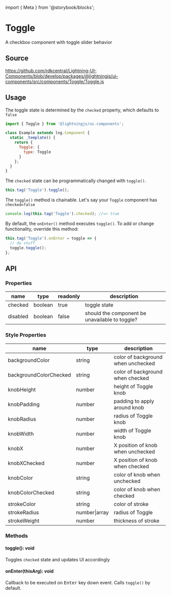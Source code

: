 ﻿import { Meta } from '@storybook/blocks';

<Meta of={ToggleStories} />

# Toggle

A checkbox component with toggle slider behavior

## Source

https://github.com/rdkcentral/Lightning-UI-Components/blob/develop/packages/@lightningjs/ui-components/src/components/Toggle/Toggle.js

## Usage

The toggle state is determined by the `checked` property, which defaults to `false`

```js
import { Toggle } from '@lightningjs/ui-components';

class Example extends lng.Component {
  static _template() {
    return {
      Toggle: {
        type: Toggle
      }
    };
  }
}
```

<Canvas>
  <Story id="components-toggle--toggle" />
</Canvas>

The `checked` state can be programmatically changed with `toggle()`.

```js
this.tag('Toggle').toggle();
```

The `toggle()` method is chainable. Let's say your `Toggle` component has `checked=false`

```js
console.log(this.tag('Toggle').checked); //=> true
```

By default, the `onEnter()` method executes `toggle()`. To add or change functionality, override this method:

```js
this.tag('Toggle').onEnter = toggle => {
  // do stuff
  toggle.toggle();
};
```

## API

### Properties

| name     | type    | readonly | description                                    |
| -------- | ------- | -------- | ---------------------------------------------- |
| checked  | boolean | true     | toggle state                                   |
| disabled | boolean | false    | should the component be unavailable to toggle? |

### Style Properties

| name                   | type          | description                        |
| ---------------------- | ------------- | ---------------------------------- |
| backgroundColor        | string        | color of background when unchecked |
| backgroundColorChecked | string        | color of background when checked   |
| knobHeight             | number        | height of Toggle knob              |
| knobPadding            | number        | padding to apply around knob       |
| knobRadius             | number        | radius of Toggle knob              |
| knobWidth              | number        | width of Toggle knob               |
| knobX                  | number        | X position of knob when unchecked  |
| knobXChecked           | number        | X position of knob when checked    |
| knobColor              | string        | color of knob when unchecked       |
| knobColorChecked       | string        | color of knob when checked         |
| strokeColor            | string        | color of stroke                    |
| strokeRadius           | number\|array | radius of Toggle                   |
| strokeWeight           | number        | thickness of stroke                |

### Methods

#### toggle(): void

Toggles `checked` state and updates UI accordingly

#### onEnter(thisArg): void

Callback to be executed on <kbd>Enter</kbd> key down event. Calls `toggle()` by default.
